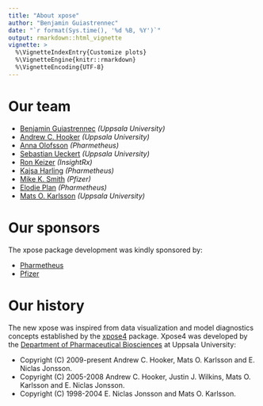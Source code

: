 ```yaml
---
title: "About xpose"
author: "Benjamin Guiastrennec"
date: "`r format(Sys.time(), '%d %B, %Y')`"
output: rmarkdown::html_vignette
vignette: >
  %\VignetteIndexEntry{Customize plots}
  %\VignetteEngine{knitr::rmarkdown}
  %\VignetteEncoding{UTF-8}
---
```


# Our team
- [Benjamin Guiastrennec](mailto:guiastrennec@gmail.com) *(Uppsala University)*
- [Andrew C. Hooker](mailto:andrew.hooker@farmbio.uu.se) *(Uppsala University)*
- [Anna Olofsson](mailto:anna.olofsson@pharmetheus.com) *(Pharmetheus)*
- [Sebastian Ueckert](mailto:sebastian.ueckert@farmbio.uu.se) *(Uppsala University)*
- [Ron Keizer](mailto:ronkeizer@gmail.com) *(InsightRx)*
- [Kajsa Harling](mailto:kajsa.harling@pharmetheus.com) *(Pharmetheus)*
- [Mike K. Smith](mailto:mike.k.smith@pfizer.com) *(Pfizer)*
- [Elodie Plan](mailto:elodie.plan@pharmetheus.com) *(Pharmetheus)*
- [Mats O. Karlsson](mailto:mats.karlsson@farmbio.uu.se) *(Uppsala University)*
  
# Our sponsors
The xpose package development was kindly sponsored by:

- [Pharmetheus](http://pharmetheus.com)
- [Pfizer](http://www.pfizer.com)

# Our history
The new xpose was inspired from data visualization and model diagnostics concepts established by the [xpose4](http://xpose.sourceforge.net) package. Xpose4 was developed by the [Department of Pharmaceutical Biosciences](http://www.farmbio.uu.se/forskning/researchgroups/pharmacometrics/) at Uppsala University:

- Copyright (C) 2009-present Andrew C. Hooker, Mats O. Karlsson and E. Niclas Jonsson.
- Copyright (C) 2005-2008 Andrew C. Hooker, Justin J. Wilkins, Mats O. Karlsson and E. Niclas Jonsson.
- Copyright (C) 1998-2004 E. Niclas Jonsson and Mats O. Karlsson.

